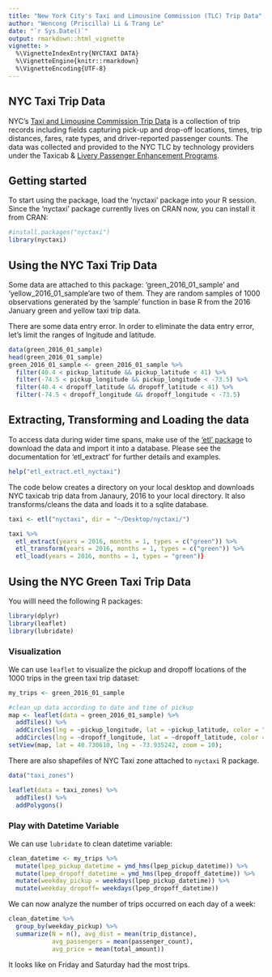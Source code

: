 ```yaml
---
title: "New York City's Taxi and Limousine Commission (TLC) Trip Data"
author: "Wencong (Priscilla) Li & Trang Le"
date: "`r Sys.Date()`"
output: rmarkdown::html_vignette
vignette: >
  %\VignetteIndexEntry{NYCTAXI DATA}
  %\VignetteEngine{knitr::rmarkdown}
  %\VignetteEncoding{UTF-8}
---
```


## NYC Taxi Trip Data

NYC's [Taxi and Limousine Commission Trip Data](http://www.nyc.gov/html/tlc/html/about/trip_record_data.shtml) is a collection of trip records including fields capturing pick-up and drop-off locations, times, trip distances, fares, rate types, and driver-reported passenger counts. The data was collected and provided to the NYC TLC by technology providers under the Taxicab & [Livery Passenger Enhancement Programs](http://www.nyc.gov/html/tlc/html/industry/shl.shtml). 

## Getting started
To start using the package, load the 'nyctaxi' package into your R session. Since the 'nyctaxi' package currently lives on CRAN now, you can install it from CRAN:

```r
#install.packages("nyctaxi")
library(nyctaxi)
```

## Using the NYC Taxi Trip Data
Some data are attached to this package: 'green_2016_01_sample' and 'yellow_2016_01_sample'are two of them. They are random samples of 1000 observations generated by the 'sample' function in base R from the 2016 January green and yellow taxi trip data.

There are some data entry error. In order to eliminate the data entry error, let's limit the ranges of lngitude and latitude. 

```r
data(green_2016_01_sample)
head(green_2016_01_sample)
green_2016_01_sample <- green_2016_01_sample %>%
  filter(40.4 < pickup_latitude && pickup_latitude < 41) %>%
  filter(-74.5 < pickup_longitude && pickup_longitude < -73.5) %>%
  filter(40.4 < dropoff_latitude && dropoff_latitude < 41) %>%
  filter(-74.5 < dropoff_longitude && dropoff_longitude < -73.5)
```

## Extracting, Transforming and Loading the data
To access data during wider time spans, make use of the ['etl' package](https://github.com/beanumber/etl) to download the data and import it into a database. Please see the documentation for 'etl_extract' for further details and examples.

```r
help("etl_extract.etl_nyctaxi")
```

The code below creates a directory on your local desktop and downloads NYC taxicab trip data from Janaury, 2016 to your local directory. It also transforms/cleans the data and loads it to a sqlite database.  
```r
taxi <- etl("nyctaxi", dir = "~/Desktop/nyctaxi/")

taxi %>%
  etl_extract(years = 2016, months = 1, types = c("green")) %>% 
  etl_transform(years = 2016, months = 1, types = c("green")) %>% 
  etl_load(years = 2016, months = 1, types = "green")}
```

## Using the NYC Green Taxi Trip Data
You willl need the following R packages:
```r
library(dplyr)
library(leaflet)
library(lubridate)
```

### Visualization
We can use `leaflet` to visualize the pickup and dropoff locations of the 1000 trips in the green taxi trip dataset:
```r
my_trips <- green_2016_01_sample

#clean_up data according to date and time of pickup
map <- leaflet(data = green_2016_01_sample) %>% 
  addTiles() %>% 
  addCircles(lng = ~pickup_longitude, lat = ~pickup_latitude, color = "red") %>% 
  addCircles(lng = ~dropoff_longitude, lat = ~dropoff_latitude, color = "green")
setView(map, lat = 40.730610, lng = -73.935242, zoom = 10);
```

There are also shapefiles of NYC Taxi zone attached to `nyctaxi` R package.
```r
data("taxi_zones")

leaflet(data = taxi_zones) %>% 
  addTiles() %>% 
  addPolygons()

```


### Play with Datetime Variable
We can use `lubridate` to clean datetime variable:
```r

clean_datetime <- my_trips %>% 
  mutate(lpep_pickup_datetime = ymd_hms(lpep_pickup_datetime)) %>%
  mutate(lpep_dropoff_datetime = ymd_hms(lpep_dropoff_datetime)) %>% 
  mutate(weekday_pickup = weekdays(lpep_pickup_datetime)) %>%
  mutate(weekday_dropoff= weekdays(lpep_dropoff_datetime))
```

We can now analyze the number of trips occurred on each day of a week:
```r
clean_datetime %>% 
  group_by(weekday_pickup) %>%
  summarize(N = n(), avg_dist = mean(trip_distance), 
            avg_passengers = mean(passenger_count), 
            avg_price = mean(total_amount))
```
It looks like on Friday and Saturday had the most trips.

